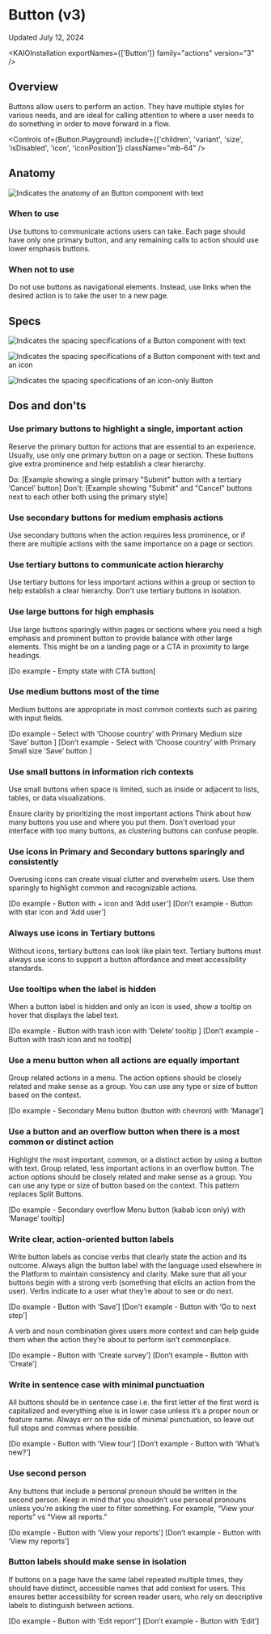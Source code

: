

<Meta title="Components/Button/Button (v3)/Usage Guidelines" />

# Button (v3)

Updated July 12, 2024

<ResourceLinks
  sourceCode="https://github.com/cultureamp/kaizen-design-system/tree/main/packages/components/src/__rc__/Button"
  figma="https://www.figma.com/design/eZKEE5kXbEMY3lx84oz8iN/branch/sPhYSlgPScLOAOYfAbkaI5/%F0%9F%92%9C-Heart-UI-Kit?node-id=1929-17364&node-type=canvas&m=dev"
  apiSpecification="/?path=/docs/actions-button-button-v3-api-specification--docs"
/>

<KAIOInstallation exportNames={['Button']} family="actions" version="3" />

## Overview

Buttons allow users to perform an action. They have multiple styles for various needs, and are ideal for calling attention to where a user needs to do something in order to move forward in a flow.

<Canvas of={Button.Playground} />

<Controls
  of={Button.Playground}
  include={['children', 'variant', 'size', 'isDisabled', 'icon', 'iconPosition']}
  className="mb-64"
/>

## Anatomy

<img
  src={ButtonAnatomy}
  alt="Indicates the anatomy of an Button component with text"
  className="my-auto"
/>

### When to use

Use buttons to communicate actions users can take. Each page should have only one primary button, and any remaining calls to action should use lower emphasis buttons.

### When not to use

Do not use buttons as navigational elements. Instead, use links when the desired action is to take the user to a new page.

## Specs

<img
  src={ButtonSpec}
  alt="Indicates the spacing specifications of a Button component with text"
  className="mb-24 my-auto"
/>

<img
  src={ButtonIconSpec}
  alt="Indicates the spacing specifications of a Button component with text and an icon"
  className="mb-24 my-auto"
/>

<img
  src={ButtonIconOnlySpec}
  alt="Indicates the spacing specifications of an icon-only Button"
  className="mb-24 my-auto"
/>

## Dos and don'ts

### Use primary buttons to highlight a single, important action

Reserve the primary button for actions that are essential to an experience. Usually, use only one primary button on a page or section. These buttons give extra prominence and help establish a clear hierarchy.

Do: [Example showing a single primary "Submit" button with a tertiary ‘Cancel’ button]
Don't: [Example showing "Submit" and "Cancel" buttons next to each other both using the primary style]

<DosAndDonts>
  <DoOrDont story={Button.Playground} />
  <DoOrDont story={Button.Playground} isDont />
</DosAndDonts>

### Use secondary buttons for medium emphasis actions

Use secondary buttons when the action requires less prominence, or if there are multiple actions with the same importance on a page or section.

### Use tertiary buttons to communicate action hierarchy

Use tertiary buttons for less important actions within a group or section to help establish a clear hierarchy. Don't use tertiary buttons in isolation.

### Use large buttons for high emphasis

Use large buttons sparingly within pages or sections where you need a high emphasis and prominent button to provide balance with other large elements. This might be on a landing page or a CTA in proximity to large headings.

[Do example - Empty state with CTA button]

<DosAndDonts>
  <DoOrDont story={Button.Playground} />
</DosAndDonts>

### Use medium buttons most of the time

Medium buttons are appropriate in most common contexts such as pairing with input fields.

[Do example - Select with ‘Choose country’ with Primary Medium size ‘Save’ button ]
[Don’t example - Select with ‘Choose country’ with Primary Small size ‘Save’ button ]

<DosAndDonts>
  <DoOrDont story={Button.Playground} />
  <DoOrDont story={Button.Playground} isDont />
</DosAndDonts>

### Use small buttons in information rich contexts

Use small buttons when space is limited, such as inside or adjacent to lists, tables, or data visualizations.

Ensure clarity by prioritizing the most important actions
Think about how many buttons you use and where you put them. Don't overload your interface with too many buttons, as clustering buttons can confuse people.

### Use icons in Primary and Secondary buttons sparingly and consistently

Overusing icons can create visual clutter and overwhelm users. Use them sparingly to highlight common and recognizable actions.

[Do example - Button with + icon and ‘Add user’]
[Don’t example - Button with star icon and ‘Add user’]

<DosAndDonts>
  <DoOrDont story={Button.Playground} />
  <DoOrDont story={Button.Playground} isDont />
</DosAndDonts>

### Always use icons in Tertiary buttons

Without icons, tertiary buttons can look like plain text. Tertiary buttons must always use icons to support a button affordance and meet accessibility standards.

### Use tooltips when the label is hidden

When a button label is hidden and only an icon is used, show a tooltip on hover that displays the label text.

[Do example - Button with trash icon with ‘Delete’ tooltip ]
[Don’t example - Button with trash icon and no tooltip]

<DosAndDonts>
  <DoOrDont story={Button.Playground} />
  <DoOrDont story={Button.Playground} isDont />
</DosAndDonts>

### Use a menu button when all actions are equally important

Group related actions in a menu. The action options should be closely related and make sense as a group. You can use any type or size of button based on the context.

[Do example - Secondary Menu button (button with chevron) with ‘Manage’]

### Use a button and an overflow button when there is a most common or distinct action

Highlight the most important, common, or a distinct action by using a button with text. Group related, less important actions in an overflow button. The action options should be closely related and make sense as a group. You can use any type or size of button based on the context. This pattern replaces Split Buttons.

[Do example - Secondary overflow Menu button (kabab icon only) with ‘Manage’ tooltip]

<DosAndDonts>
  <DoOrDont story={Button.Playground} />
</DosAndDonts>

### Write clear, action-oriented button labels

Write button labels as concise verbs that clearly state the action and its outcome. Always align the button label with the language used elsewhere in the Platform to maintain consistency and clarity.
Make sure that all your buttons begin with a strong verb (something that elicits an action from the user). Verbs indicate to a user what they’re about to see or do next.

[Do example - Button with ‘Save’]
[Don’t example - Button with ‘Go to next step’]

<DosAndDonts>
  <DoOrDont story={Button.Playground} />
  <DoOrDont story={Button.Playground} isDont />
</DosAndDonts>

A verb and noun combination gives users more context and can help guide them when the action they’re about to perform isn’t commonplace.

[Do example - Button with ‘Create survey’]
[Don’t example - Button with ‘Create’]

<DosAndDonts>
  <DoOrDont story={Button.Playground} />
  <DoOrDont story={Button.Playground} isDont />
</DosAndDonts>

### Write in sentence case with minimal punctuation

All buttons should be in sentence case i.e. the first letter of the first word is capitalized and everything else is in lower case unless it’s a proper noun or feature name. Always err on the side of minimal punctuation, so leave out full stops and commas where possible.

[Do example - Button with ‘View tour’]
[Don’t example - Button with ‘What’s new?’]

<DosAndDonts>
  <DoOrDont story={Button.Playground} />
  <DoOrDont story={Button.Playground} isDont />
</DosAndDonts>

### Use second person

Any buttons that include a personal pronoun should be written in the second person. Keep in mind that you shouldn’t use personal pronouns unless you’re asking the user to filter something. For example, “View your reports” vs “View all reports.”

[Do example - Button with ‘View your reports’]
[Don’t example - Button with ‘View my reports’]

<DosAndDonts>
  <DoOrDont story={Button.Playground} />
  <DoOrDont story={Button.Playground} isDont />
</DosAndDonts>

### Button labels should make sense in isolation

If buttons on a page have the same label repeated multiple times, they should have distinct, accessible names that add context for users. This ensures better accessibility for screen reader users, who rely on descriptive labels to distinguish between actions.

[Do example - Button with ‘Edit report’’]
[Don’t example - Button with ‘Edit’]

<DosAndDonts>
  <DoOrDont story={Button.Playground} />
  <DoOrDont story={Button.Playground} isDont />
</DosAndDonts>
